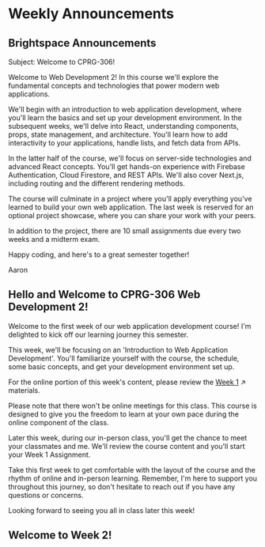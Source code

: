 # Weekly Announcements

## Brightspace Announcements

Subject: Welcome to CPRG-306!

Welcome to Web Development 2! In this course we'll explore the fundamental concepts and technologies that power modern web applications.

We'll begin with an introduction to web application development, where you'll learn the basics and set up your development environment. In the subsequent weeks, we'll delve into React, understanding components, props, state management, and architecture. You'll learn how to add interactivity to your applications, handle lists, and fetch data from APIs.

In the latter half of the course, we'll focus on server-side technologies and advanced React concepts. You'll get hands-on experience with Firebase Authentication, Cloud Firestore, and REST APIs. We'll also cover Next.js, including routing and the different rendering methods.

The course will culminate in a project where you'll apply everything you've learned to build your own web application. The last week is reserved for an optional project showcase, where you can share your work with your peers.

In addition to the project, there are 10 small assignments due every two weeks and a midterm exam.

Happy coding, and here's to a great semester together!

Aaron

## Hello and Welcome to CPRG-306 Web Development 2!

Welcome to the first week of our web application development course! I'm delighted to kick off our learning journey this semester.

This week, we'll be focusing on an 'Introduction to Web Application Development'. You'll familiarize yourself with the course, the schedule, some basic concepts, and get your development environment set up.

For the online portion of this week's content, please review the [Week 1](https://webdev2.warsylewicz.ca/week1) ↗ materials.

Please note that there won't be online meetings for this class. This course is designed to give you the freedom to learn at your own pace during the online component of the class.

Later this week, during our in-person class, you'll get the chance to meet your classmates and me. We'll review the course content and you'll start your Week 1 Assignment.

Take this first week to get comfortable with the layout of the course and the rhythm of online and in-person learning. Remember, I'm here to support you throughout this journey, so don't hesitate to reach out if you have any questions or concerns.

Looking forward to seeing you all in class later this week!

## Welcome to Week 2!
